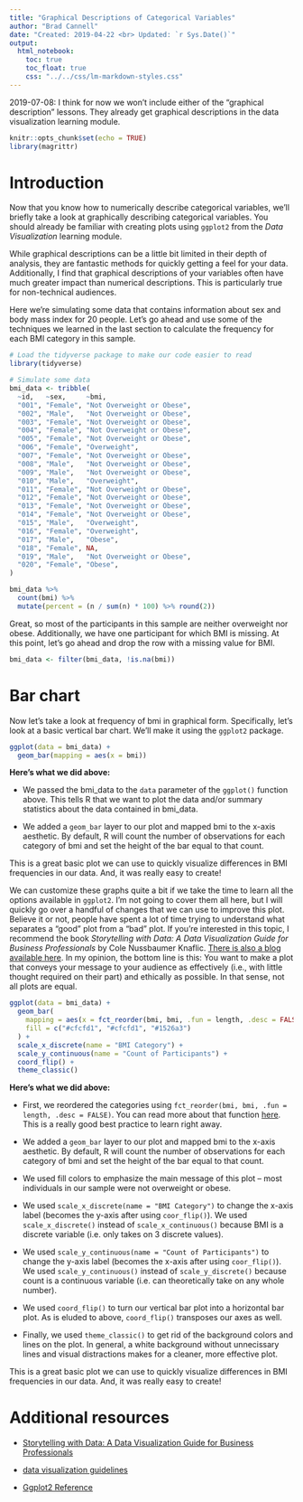 ```yaml
---
title: "Graphical Descriptions of Categorical Variables"
author: "Brad Cannell"
date: "Created: 2019-04-22 <br> Updated: `r Sys.Date()`"
output: 
  html_notebook: 
    toc: true
    toc_float: true
    css: "../../css/lm-markdown-styles.css"
---
```




2019-07-08: I think for now we won't include either of the "graphical description" lessons. They already get graphical descriptions in the data visualization learning module.





```r
knitr::opts_chunk$set(echo = TRUE)
library(magrittr)
```

# Introduction

Now that you know how to numerically describe categorical variables, we’ll briefly take a look at graphically describing categorical variables. You should already be familiar with creating plots using `ggplot2` from the _Data Visualization_ learning module. 

While graphical descriptions can be a little bit limited in their depth of analysis, they are fantastic methods for quickly getting a feel for your data. Additionally, I find that graphical descriptions of your variables often have much greater impact than numerical descriptions. This is particularly true for non-technical audiences.

Here we’re simulating some data that contains information about sex and body mass index for 20 people. Let’s go ahead and use some of the techniques we learned in the last section to calculate the frequency for each BMI category in this sample.

```r
# Load the tidyverse package to make our code easier to read
library(tidyverse)
```

```r
# Simulate some data
bmi_data <- tribble(
  ~id,   ~sex,     ~bmi,
  "001", "Female", "Not Overweight or Obese",
  "002", "Male",   "Not Overweight or Obese",
  "003", "Female", "Not Overweight or Obese",
  "004", "Female", "Not Overweight or Obese",
  "005", "Female", "Not Overweight or Obese",
  "006", "Female", "Overweight",
  "007", "Female", "Not Overweight or Obese",
  "008", "Male",   "Not Overweight or Obese",
  "009", "Male",   "Not Overweight or Obese",
  "010", "Male",   "Overweight",
  "011", "Female", "Not Overweight or Obese",
  "012", "Female", "Not Overweight or Obese",
  "013", "Female", "Not Overweight or Obese",
  "014", "Female", "Not Overweight or Obese",
  "015", "Male",   "Overweight",
  "016", "Female", "Overweight",
  "017", "Male",   "Obese",
  "018", "Female", NA,
  "019", "Male",   "Not Overweight or Obese",
  "020", "Female", "Obese",
)
```

```r
bmi_data %>% 
  count(bmi) %>% 
  mutate(percent = (n / sum(n) * 100) %>% round(2))
```

Great, so most of the participants in this sample are neither overweight nor obese. Additionally, we have one participant for which BMI is missing. At this point, let's go ahead and drop the row with a missing value for BMI.

```r
bmi_data <- filter(bmi_data, !is.na(bmi))
```

# Bar chart

Now let’s take a look at frequency of bmi in graphical form. Specifically, let's look at a basic vertical bar chart. We'll make it using the `ggplot2` package.

```r
ggplot(data = bmi_data) +
  geom_bar(mapping = aes(x = bmi))
```

**Here's what we did above:**

* We passed the bmi_data to the `data` parameter of the `ggplot()` function above. This tells R that we want to plot the data and/or summary statistics about the data contained in bmi_data.

* We added a `geom_bar` layer to our plot and mapped bmi to the x-axis aesthetic. By default, R will count the number of observations for each category of bmi and set the height of the bar equal to that count.

This is a great basic plot we can use to quickly visualize differences in BMI frequencies in our data. And, it was really easy to create!

We can customize these graphs quite a bit if we take the time to learn all the options available in `ggplot2`. I'm not going to cover them all here, but I will quickly go over a handful of changes that we can use to improve this plot. Believe it or not, people have spent a lot of time trying to understand what separates a "good" plot from a "bad" plot. If you're interested in this topic, I recommend the book _Storytelling with Data: A Data Visualization Guide for Business Professionals_ by Cole Nussbaumer Knaflic. [There is also a blog available here](http://www.storytellingwithdata.com/). In my opinion, the bottom line is this: You want to make a plot that conveys your message to your audience as effectively (i.e., with little thought required on their part) and ethically as possible. In that sense, not all plots are equal.

```r
ggplot(data = bmi_data) +
  geom_bar(
    mapping = aes(x = fct_reorder(bmi, bmi, .fun = length, .desc = FALSE)), 
    fill = c("#cfcfd1", "#cfcfd1", "#1526a3")
  ) +
  scale_x_discrete(name = "BMI Category") +
  scale_y_continuous(name = "Count of Participants") +
  coord_flip() +
  theme_classic()
```

**Here's what we did above:**

* First, we reordered the categories using `fct_reorder(bmi, bmi, .fun = length, .desc = FALSE)`. You can read more about that function [here](https://www.rdocumentation.org/packages/forcats/versions/0.4.0/topics/fct_reorder). This is a really good best practice to learn right away. 

* We added a `geom_bar` layer to our plot and mapped bmi to the x-axis aesthetic. By default, R will count the number of observations for each category of bmi and set the height of the bar equal to that count.

* We used fill colors to emphasize the main message of this plot -- most individuals in our sample were not overweight or obese.

* We used `scale_x_discrete(name = "BMI Category")` to change the x-axis label (becomes the y-axis after using `coor_flip()`). We used `scale_x_discrete()` instead of `scale_x_continuous()` because BMI is a discrete variable (i.e. only takes on 3 discrete values).

* We used `scale_y_continuous(name = "Count of Participants")` to change the y-axis label (becomes the x-axis after using `coor_flip()`). We used `scale_y_continuous()` instead of `scale_y_discrete()` because count is a continuous variable (i.e. can theoretically take on any whole number).

* We used `coord_flip()` to turn our vertical bar plot into a horizontal bar plot. As is eluded to above, `coord_flip()` transposes our axes as well.

* Finally, we used `theme_classic()` to get rid of the background colors and lines on the plot. In general, a white background without unnecissary lines and visual distractions makes for a cleaner, more effective plot.

This is a great basic plot we can use to quickly visualize differences in BMI frequencies in our data. And, it was really easy to create!


# Additional resources

* [Storytelling with Data: A Data Visualization Guide for Business Professionals](http://www.storytellingwithdata.com/)

* [data visualization guidelines](https://material.io/design/communication/data-visualization.html#principles)

* [Ggplot2 Reference](https://ggplot2.tidyverse.org/reference/index.html)
